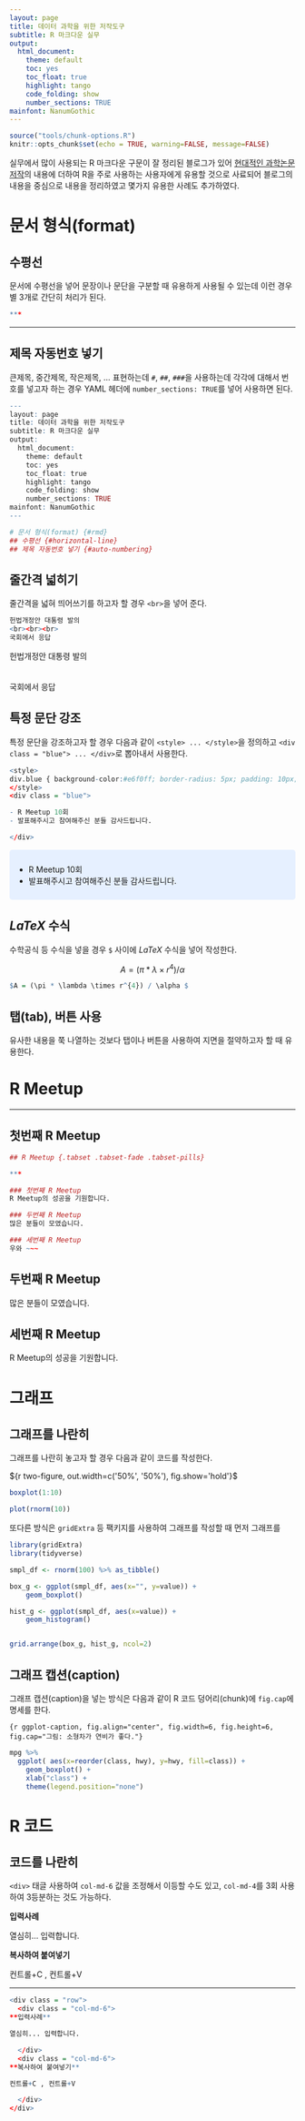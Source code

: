 ```yaml
---
layout: page
title: 데이터 과학을 위한 저작도구
subtitle: R 마크다운 실무
output:
  html_document:
    theme: default
    toc: yes
    toc_float: true
    highlight: tango
    code_folding: show
    number_sections: TRUE
mainfont: NanumGothic
---
```


```r
source("tools/chunk-options.R") 
knitr::opts_chunk$set(echo = TRUE, warning=FALSE, message=FALSE)
```


실무에서 많이 사용되는 R 마크다운 구문이 잘 정리된 블로그가 있어 [현대적인 과학논문 저작](http://statkclee.github.io/modern-scientific-authoring/index-kr.html)의 
내용에 더하여 R을 주로 사용하는 사용자에게 유용할 것으로 사료되어 블로그의 내용을 중심으로 내용을 정리하였고 몇가지 유용한 사례도 추가하였다. 

# 문서 형식(format) {#rmd}

[^put-in-my-pocket-rmd]: [Pimp my RMD: a few tips for R Markdown, by Yan Holtz - 11 April 2018](https://holtzy.github.io/Pimp-my-rmd/)

## 수평선 {#horizontal-line}

문서에 수평선을 넣어 문장이나 문단을 구분할 때 유용하게 사용될 수 있는데 이런 경우 별 3개로 간단히 처리가 된다.

``` r
***
```

***

## 제목 자동번호 넣기 {#auto-numbering}

큰제목, 중간제목, 작은제목, ... 표현하는데 `#`, `##`, `###`을 사용하는데 각각에 대해서 번호를 넣고자 하는 경우 YAML 헤더에 `number_sections: TRUE`를 넣어 사용하면 된다.

``` r
---
layout: page
title: 데이터 과학을 위한 저작도구
subtitle: R 마크다운 실무
output:
  html_document:
    theme: default
    toc: yes
    toc_float: true
    highlight: tango
    code_folding: show
    number_sections: TRUE
mainfont: NanumGothic
---

# 문서 형식(format) {#rmd}
## 수평선 {#horizontal-line}
## 제목 자동번호 넣기 {#auto-numbering}
```


## 줄간격 넓히기 {#skip-line}

줄간격을 넓혀 띄어쓰기를 하고자 할 경우 `<br>`을 넣어 준다.

``` r
헌법개정안 대통령 발의 
<br><br><br>
국회에서 응답
```

헌법개정안 대통령 발의 
<br><br><br>
국회에서 응답

## 특정 문단 강조 {#text-highlight}

특정 문단을 강조하고자 할 경우 다음과 같이 `<style> ... </style>`을 정의하고 
`<div class = "blue"> ... </div>`로 뽑아내서 사용한다.


```r
<style>
div.blue { background-color:#e6f0ff; border-radius: 5px; padding: 10px;}
</style>
<div class = "blue">

- R Meetup 10회
- 발표해주시고 참여해주신 분들 감사드립니다.

</div>
```

<style>
div.blue { background-color:#e6f0ff; border-radius: 5px; padding: 10px;}
</style>
<div class = "blue">

- R Meetup 10회
- 발표해주시고 참여해주신 분들 감사드립니다.
</div>

## $LaTeX$ 수식 {#math-equation}

수학공식 등 수식을 넣을 경우 `$` 사이에 $LaTeX$ 수식을 넣어 작성한다.

$$A = (\pi * \lambda \times r^{4}) / \alpha $$

```r
$A = (\pi * \lambda \times r^{4}) / \alpha $
```


## 탭(tab), 버튼 사용 {.tabset .tabset-fade .tabset-pills}

유사한 내용을 쭉 나열하는 것보다 탭이나 버튼을 사용하여 지면을 절약하고자 할 때 유용한다.

# R Meetup {.tabset .tabset-fade .tabset-pills}

***

## 첫번째 R Meetup

```r
## R Meetup {.tabset .tabset-fade .tabset-pills}

***

### 첫번째 R Meetup
R Meetup의 성공을 기원합니다.

### 두번째 R Meetup
많은 분들이 모였습니다.

### 세번째 R Meetup
우와 ~~~
```


## 두번째 R Meetup

많은 분들이 모였습니다.

## 세번째 R Meetup

R Meetup의 성공을 기원합니다.


# 그래프 {#graph}

## 그래프를 나란히 {#side-by-side-graph}

그래프를 나란히 놓고자 할 경우 다음과 같이 코드를 작성한다.

${r two-figure, out.width=c('50%', '50%'), fig.show='hold'}$


``` r
boxplot(1:10)

plot(rnorm(10))
```

또다른 방식은 `gridExtra` 등 팩키지를 사용하여 그래프를 작성할 때 먼저 그래프를 

``` r
library(gridExtra)
library(tidyverse)

smpl_df <- rnorm(100) %>% as_tibble()

box_g <- ggplot(smpl_df, aes(x="", y=value)) +
    geom_boxplot()

hist_g <- ggplot(smpl_df, aes(x=value)) +
    geom_histogram()


grid.arrange(box_g, hist_g, ncol=2)
```

## 그래프 캡션(caption) {#graph-caption}

그래프 캡션(caption)을 넣는 방식은 다음과 같이 R 코드 덩어리(chunk)에 `fig.cap`에 명세를 한다.

`{r ggplot-caption, fig.align="center", fig.width=6, fig.height=6, fig.cap="그림: 소형차가 연비가 좋다."}`


```r
mpg %>%
  ggplot( aes(x=reorder(class, hwy), y=hwy, fill=class)) + 
    geom_boxplot() +
    xlab("class") +
    theme(legend.position="none")
```

# R 코드 {#rcode}

## 코드를 나란히 {#rcode-side-by-side}

`<div>` 태글 사용하여 `col-md-6` 값을 조정해서 이등할 수도 있고, `col-md-4`를 3회 사용하여 3등분하는 것도 가능하다.

<div class = "row">
  <div class = "col-md-6">
**입력사례**

열심히... 입력합니다. 

  </div>
  <div class = "col-md-6">
**복사하여 붙여넣기**

컨트롤+C , 컨트롤+V

  </div>
</div>

***

```r
<div class = "row">
  <div class = "col-md-6">
**입력사례**

열심히... 입력합니다. 

  </div>
  <div class = "col-md-6">
**복사하여 붙여넣기**

컨트롤+C , 컨트롤+V

  </div>
</div>

```

